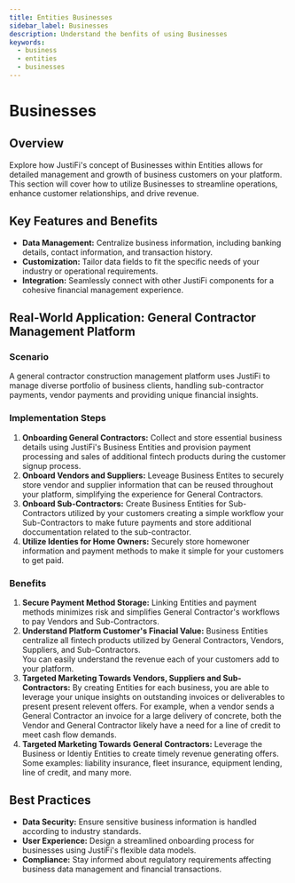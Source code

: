 ```yaml
---
title: Entities Businesses
sidebar_label: Businesses
description: Understand the benfits of using Businesses
keywords:
  - business
  - entities
  - businesses
---
```


# Businesses

## Overview

Explore how JustiFi's concept of Businesses within Entities allows for detailed management and
growth of business customers on your platform. This section will cover how to utilize Businesses
to streamline operations, enhance customer relationships, and drive revenue.

## Key Features and Benefits

- **Data Management:** Centralize business information, including banking details, contact
  information, and transaction history.
- **Customization:** Tailor data fields to fit the specific needs of your industry or operational
  requirements.
- **Integration:** Seamlessly connect with other JustiFi components for a cohesive financial
  management experience.

## Real-World Application: General Contractor Management Platform

### Scenario

A general contractor construction management platform uses JustiFi to manage diverse portfolio of business
clients, handling sub-contractor payments, vendor payments and providing unique financial insights.

### Implementation Steps

1. **Onboarding General Contractors:** Collect and store essential business details using JustiFi's
   Business Entities and provision payment processing and sales of additional fintech products
   during the customer signup process.
2. **Onboard Vendors and Suppliers:** Leveage Business Entites to securely store vendor and supplier
   information that can be reused throughout your platform, simplifying the experience for
   General Contractors.
3. **Onboard Sub-Contractors:** Create Business Entities for Sub-Contractors utilized by your
   customers creating a simple workflow your Sub-Contractors to make future payments and store
   additional doccumentation related to the sub-contractor.
4. **Utilize Identies for Home Owners:** Securely store homewoner information and payment methods
   to make it simple for your customers to get paid.

### Benefits

1. **Secure Payment Method Storage:** Linking Entities and payment methods minimizes risk
   and simplifies General Contractor's workflows to pay Vendors and Sub-Contractors.
2. **Understand Platform Customer's Finacial Value:** Business Entities centralize all fintech
   products utilized by General Contractors, Vendors, Suppliers, and Sub-Contractors.  
   You can easily understand the revenue each of your customers add to your platform.
3. **Targeted Marketing Towards Vendors, Suppliers and Sub-Contractors:** By creating Entities for each
   business, you are able to leverage your unique insights on outstanding invoices
   or deliverables to present present relevent offers. For example, when a vendor sends a
   General Contractor an invoice for a large delivery of concrete, both the Vendor and
   General Contractor likely have a need for a line of credit to meet cash flow demands.
4. **Targeted Marketing Towards General Contractors:** Leverage the Business or Identiy Entities
   to create timely revenue generating offers. Some examples: liability insurance, fleet insurance,
   equipment lending, line of credit, and many more.

## Best Practices

- **Data Security:** Ensure sensitive business information is handled according to industry
  standards.
- **User Experience:** Design a streamlined onboarding process for businesses using JustiFi's
  flexible data models.
- **Compliance:** Stay informed about regulatory requirements affecting business data management
  and financial transactions.
